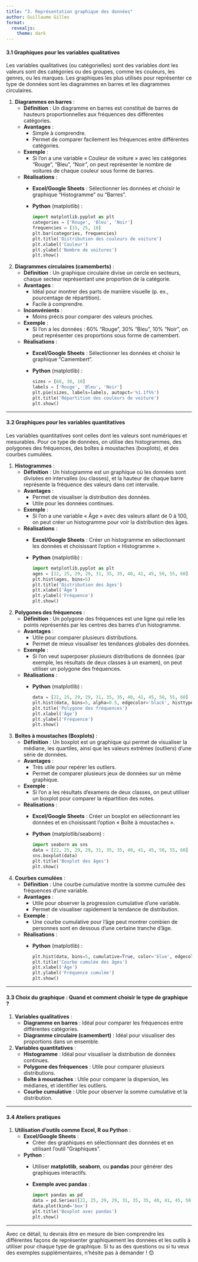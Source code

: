 ```yaml
---
title: "3. Représentation graphique des données"
author: Guillaume Gilles
format:
  revealjs:
    theme: dark
---
```


#### **3.1 Graphiques pour les variables qualitatives**
Les variables qualitatives (ou catégorielles) sont des variables dont les valeurs sont des catégories ou des groupes, comme les couleurs, les genres, ou les marques. Les graphiques les plus utilisés pour représenter ce type de données sont les diagrammes en barres et les diagrammes circulaires.

1. **Diagrammes en barres** :
   - **Définition** : Un diagramme en barres est constitué de barres de hauteurs proportionnelles aux fréquences des différentes catégories.
   - **Avantages** :
     - Simple à comprendre.
     - Permet de comparer facilement les fréquences entre différentes catégories.
   - **Exemple** :
     - Si l'on a une variable « Couleur de voiture » avec les catégories "Rouge", "Bleu", "Noir", on peut représenter le nombre de voitures de chaque couleur sous forme de barres.
   - **Réalisations** :
     - **Excel/Google Sheets** : Sélectionner les données et choisir le graphique "Histogramme" ou "Barres".
     - **Python** (matplotlib) :
       ```python
       import matplotlib.pyplot as plt
       categories = ['Rouge', 'Bleu', 'Noir']
       frequencies = [15, 25, 10]
       plt.bar(categories, frequencies)
       plt.title('Distribution des couleurs de voiture')
       plt.xlabel('Couleur')
       plt.ylabel('Nombre de voitures')
       plt.show()
       ```

2. **Diagrammes circulaires (camemberts)** :
   - **Définition** : Un graphique circulaire divise un cercle en secteurs, chaque secteur représentant une proportion de la catégorie.
   - **Avantages** :
     - Idéal pour montrer des parts de manière visuelle (p. ex., pourcentage de répartition).
     - Facile à comprendre.
   - **Inconvénients** :
     - Moins précis pour comparer des valeurs proches.
   - **Exemple** :
     - Si l'on a les données : 60% "Rouge", 30% "Bleu", 10% "Noir", on peut représenter ces proportions sous forme de camembert.
   - **Réalisations** :
     - **Excel/Google Sheets** : Sélectionner les données et choisir le graphique "Camembert".
     - **Python** (matplotlib) :
       ```python
       sizes = [60, 30, 10]
       labels = ['Rouge', 'Bleu', 'Noir']
       plt.pie(sizes, labels=labels, autopct='%1.1f%%')
       plt.title('Répartition des couleurs de voiture')
       plt.show()
       ```

---

#### **3.2 Graphiques pour les variables quantitatives**
Les variables quantitatives sont celles dont les valeurs sont numériques et mesurables. Pour ce type de données, on utilise des histogrammes, des polygones des fréquences, des boîtes à moustaches (boxplots), et des courbes cumulées.

1. **Histogrammes** :
   - **Définition** : Un histogramme est un graphique où les données sont divisées en intervalles (ou classes), et la hauteur de chaque barre représente la fréquence des valeurs dans cet intervalle.
   - **Avantages** :
     - Permet de visualiser la distribution des données.
     - Utile pour les données continues.
   - **Exemple** :
     - Si l'on a une variable « Âge » avec des valeurs allant de 0 à 100, on peut créer un histogramme pour voir la distribution des âges.
   - **Réalisations** :
     - **Excel/Google Sheets** : Créer un histogramme en sélectionnant les données et choisissant l'option « Histogramme ».
     - **Python** (matplotlib) :
       ```python
       import matplotlib.pyplot as plt
       ages = [22, 25, 29, 29, 31, 35, 35, 40, 41, 45, 50, 55, 60]
       plt.hist(ages, bins=5)
       plt.title('Distribution des âges')
       plt.xlabel('Âge')
       plt.ylabel('Fréquence')
       plt.show()
       ```

2. **Polygones des fréquences** :
   - **Définition** : Un polygone des fréquences est une ligne qui relie les points représentés par les centres des barres d'un histogramme.
   - **Avantages** :
     - Utile pour comparer plusieurs distributions.
     - Permet de mieux visualiser les tendances globales des données.
   - **Exemple** :
     - Si l'on veut superposer plusieurs distributions de données (par exemple, les résultats de deux classes à un examen), on peut utiliser un polygone des fréquences.
   - **Réalisations** :
     - **Python** (matplotlib) :
       ```python
       data = [22, 25, 29, 29, 31, 35, 35, 40, 41, 45, 50, 55, 60]
       plt.hist(data, bins=5, alpha=0.5, edgecolor='black', histtype='step')
       plt.title('Polygone des fréquences')
       plt.xlabel('Âge')
       plt.ylabel('Fréquence')
       plt.show()
       ```

3. **Boîtes à moustaches (Boxplots)** :
   - **Définition** : Un boxplot est un graphique qui permet de visualiser la médiane, les quartiles, ainsi que les valeurs extrêmes (outliers) d'une série de données.
   - **Avantages** :
     - Très utile pour repérer les outliers.
     - Permet de comparer plusieurs jeux de données sur un même graphique.
   - **Exemple** :
     - Si l'on a les résultats d'examens de deux classes, on peut utiliser un boxplot pour comparer la répartition des notes.
   - **Réalisations** :
     - **Excel/Google Sheets** : Créer un boxplot en sélectionnant les données et en choisissant l'option « Boîte à moustaches ».
     - **Python** (matplotlib/seaborn) :
       ```python
       import seaborn as sns
       data = [22, 25, 29, 29, 31, 35, 35, 40, 41, 45, 50, 55, 60]
       sns.boxplot(data)
       plt.title('Boxplot des âges')
       plt.show()
       ```

4. **Courbes cumulées** :
   - **Définition** : Une courbe cumulative montre la somme cumulée des fréquences d’une variable.
   - **Avantages** :
     - Utile pour observer la progression cumulative d'une variable.
     - Permet de visualiser rapidement la tendance de distribution.
   - **Exemple** :
     - Une courbe cumulative pour l'âge peut montrer combien de personnes sont en dessous d'une certaine tranche d'âge.
   - **Réalisations** :
     - **Python** (matplotlib) :
       ```python
       plt.hist(data, bins=5, cumulative=True, color='blue', edgecolor='black')
       plt.title('Courbe cumulée des âges')
       plt.xlabel('Âge')
       plt.ylabel('Fréquence cumulée')
       plt.show()
       ```

---

#### **3.3 Choix du graphique : Quand et comment choisir le type de graphique ?**
1. **Variables qualitatives** :
   - **Diagramme en barres** : Idéal pour comparer les fréquences entre différentes catégories.
   - **Diagramme circulaire (camembert)** : Idéal pour visualiser des proportions dans un ensemble.
   
2. **Variables quantitatives** :
   - **Histogramme** : Idéal pour visualiser la distribution de données continues.
   - **Polygone des fréquences** : Utile pour comparer plusieurs distributions.
   - **Boîte à moustaches** : Utile pour comparer la dispersion, les médianes, et identifier les outliers.
   - **Courbe cumulative** : Utile pour observer la somme cumulative et la distribution.

---

#### **3.4 Ateliers pratiques**
1. **Utilisation d’outils comme Excel, R ou Python** :
   - **Excel/Google Sheets** :
     - Créer des graphiques en sélectionnant des données et en utilisant l'outil "Graphiques".
   - **Python** :
     - Utiliser **matplotlib**, **seaborn**, ou **pandas** pour générer des graphiques interactifs.
     - **Exemple avec pandas** :
       ```python
       import pandas as pd
       data = pd.Series([22, 25, 29, 29, 31, 35, 35, 40, 41, 45, 50, 55, 60])
       data.plot(kind='box')
       plt.title('Boxplot avec pandas')
       plt.show()
       ```

---

Avec ce détail, tu devrais être en mesure de bien comprendre les différentes façons de représenter graphiquement les données et les outils à utiliser pour chaque type de graphique. Si tu as des questions ou si tu veux des exemples supplémentaires, n’hésite pas à demander ! 😊
